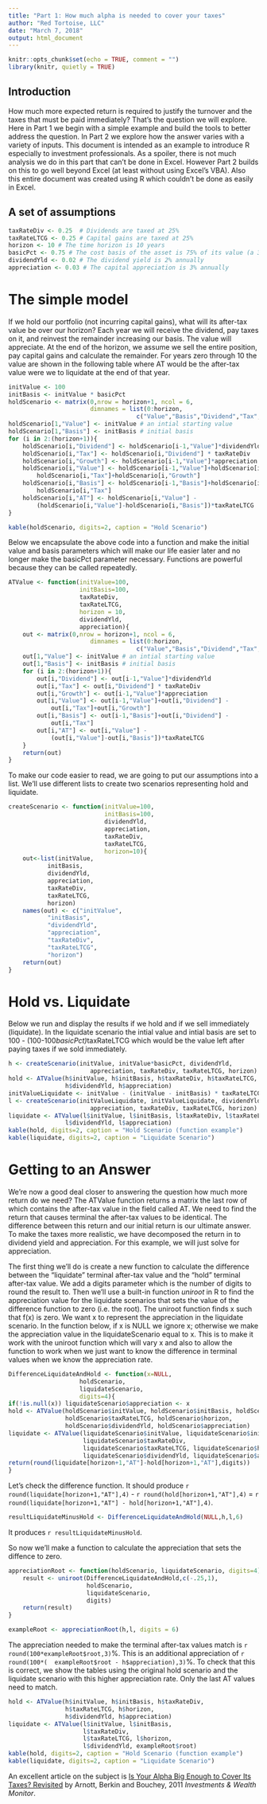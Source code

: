 ---
title: "Part 1: How much alpha is needed to cover your taxes"
author: "Red Tortoise, LLC"
date: "March 7, 2018"
output: html_document
---

```{r setup, include=FALSE}
knitr::opts_chunk$set(echo = TRUE, comment = "")
library(knitr, quietly = TRUE)
```

## Introduction

How much more expected return is required to justify the turnover and the taxes that must be paid immediately?  That's the question we will explore.  Here in Part 1 we begin with a simple example and build the tools to better address the question. In Part 2 we explore how the answer varies with a variety of inputs. This document is intended as an example to introduce R especially to investment professionals.  As a spoiler, there is not much analysis we do in this part that can't be done in Excel.  However Part 2 builds on this to go well beyond Excel (at least without using Excel's VBA). Also this entire document was created using R which couldn't be done as easily in Excel.    

## A set of assumptions
```{r initial_assumptions, comment = "* "}
taxRateDiv <- 0.25  # Dividends are taxed at 25%
taxRateLTCG <- 0.25 # Capital gains are taxed at 25%
horizon <- 10 # The time horizon is 10 years
basicPct <- 0.75 # The cost basis of the asset is 75% of its value (a 33% unrealized gain)
dividendYld <- 0.02 # The dividend yield is 2% annually
appreciation <- 0.03 # The capital appreciation is 3% annually
```

# The simple model
If we hold our portfolio (not incurring capital gains), what will its after-tax value be over our horizon?  Each year we will receive the dividend, pay taxes on it, and reinvest the remainder increasing our basis.  The value will appreciate.  At the end of the horizon, we assume we sell the entire position, pay capital gains and calculate the remainder. For years zero through 10 the value are shown in the following table where AT would be the after-tax value were we to liquidate at the end of that year.   
```{r hold}
initValue <- 100
initBasis <- initValue * basicPct
holdScenario <- matrix(0,nrow = horizon+1, ncol = 6,
                       dimnames = list(0:horizon,
                                    c("Value","Basis","Dividend","Tax","Growth","AT")))
holdScenario[1,"Value"] <- initValue # an intial starting value
holdScenario[1,"Basis"] <- initBasis # initial basis
for (i in 2:(horizon+1)){
    holdScenario[i,"Dividend"] <- holdScenario[i-1,"Value"]*dividendYld
    holdScenario[i,"Tax"] <- holdScenario[i,"Dividend"] * taxRateDiv
    holdScenario[i,"Growth"] <- holdScenario[i-1,"Value"]*appreciation
    holdScenario[i,"Value"] <- holdScenario[i-1,"Value"]+holdScenario[i,"Dividend"] -
        holdScenario[i,"Tax"]+holdScenario[i,"Growth"]
    holdScenario[i,"Basis"] <- holdScenario[i-1,"Basis"]+holdScenario[i,"Dividend"] -
        holdScenario[i,"Tax"]
    holdScenario[i,"AT"] <- holdScenario[i,"Value"] - 
        (holdScenario[i,"Value"]-holdScenario[i,"Basis"])*taxRateLTCG
}

kable(holdScenario, digits=2, caption = "Hold Scenario")
```

Below we encapsulate the above code into a function and make the initial value and basis parameters which will make our life easier later and no longer make the basicPct parameter necessary.  Functions are powerful because they can be called repeatedly.  


```{r}
ATValue <- function(initValue=100,
                    initBasis=100,
                    taxRateDiv, 
                    taxRateLTCG, 
                    horizon = 10, 
                    dividendYld, 
                    appreciation){
    out <- matrix(0,nrow = horizon+1, ncol = 6,
                       dimnames = list(0:horizon,
                                    c("Value","Basis","Dividend","Tax","Growth","AT")))
    out[1,"Value"] <- initValue # an intial starting value
    out[1,"Basis"] <- initBasis # initial basis
    for (i in 2:(horizon+1)){
        out[i,"Dividend"] <- out[i-1,"Value"]*dividendYld
        out[i,"Tax"] <- out[i,"Dividend"] * taxRateDiv
        out[i,"Growth"] <- out[i-1,"Value"]*appreciation
        out[i,"Value"] <- out[i-1,"Value"]+out[i,"Dividend"] -
            out[i,"Tax"]+out[i,"Growth"]
        out[i,"Basis"] <- out[i-1,"Basis"]+out[i,"Dividend"] -
            out[i,"Tax"]
        out[i,"AT"] <- out[i,"Value"] - 
            (out[i,"Value"]-out[i,"Basis"])*taxRateLTCG
    }
    return(out)
}
```

To make our code easier to read, we are going to put our assumptions into a list.  We'll use different lists to create two scenarios representing hold and liquidate.
```{r}
createScenario <- function(initValue=100, 
                           initBasis=100, 
                           dividendYld, 
                           appreciation, 
                           taxRateDiv, 
                           taxRateLTCG,
                           horizon=10){
    out<-list(initValue, 
           initBasis, 
           dividendYld, 
           appreciation, 
           taxRateDiv, 
           taxRateLTCG,
           horizon)
    names(out) <- c("initValue", 
           "initBasis", 
           "dividendYld", 
           "appreciation", 
           "taxRateDiv", 
           "taxRateLTCG",
           "horizon")
    return(out)
}
```

# Hold vs. Liquidate    
Below we run and display the results if we hold and if we sell immediately (liquidate). In the liquidate scenario the intial value and intial basis are set to 100 - (100-100*basicPct)*taxRateLTCG which would be the value left after paying taxes if we sold immediately. 

```{r function_examples}
h <- createScenario(initValue, initValue*basicPct, dividendYld, 
                       appreciation, taxRateDiv, taxRateLTCG, horizon)
hold <- ATValue(h$initValue, h$initBasis, h$taxRateDiv, h$taxRateLTCG, h$horizon, 
                h$dividendYld, h$appreciation)
initValueLiquidate <- initValue - (initValue - initBasis) * taxRateLTCG
l <- createScenario(initValueLiquidate, initValueLiquidate, dividendYld, 
                       appreciation, taxRateDiv, taxRateLTCG, horizon)
liquidate <- ATValue(l$initValue, l$initBasis, l$taxRateDiv, l$taxRateLTCG, l$horizon, 
                l$dividendYld, l$appreciation)
kable(hold, digits=2, caption = "Hold Scenario (function example")
kable(liquidate, digits=2, caption = "Liquidate Scenario")
```

# Getting to an Answer
We're now a good deal closer to answering the question how much more return do we need?  The ATValue function returns a matrix the last row of which contains the after-tax value in the field called AT.  We need to find the return that causes terminal the after-tax values to be identical.  The difference between this return and our initial return is our ultimate answer.  To make the taxes more realistic, we have decomposed the return in to dividend yield and appreciation.  For this example, we will just solve for appreciation.  

The first thing we'll do is create a new function to calculate the difference between the "liquidate" terminal after-tax value and the "hold" terminal after-tax value. We add a digits parameter which is the number of digits to round the result to. Then we'll use a built-in function *uniroot* in R to find the appreciation value for the liquidate scenarios that sets the value of the difference function to zero (i.e. the root).  The uniroot function finds x such that f(x) is zero.  We want x to represent the appreciation in the liquidate scenario.  In the function below, if x is NULL we ignore x; otherwise we make the appreciation value in the liquidateScenario equal to x.  This is to make it work with the uniroot function which will vary x and also to allow the function to work when we just want to know the difference in terminal values when we know the appreciation rate.

```{r}
DifferenceLiquidateAndHold <- function(x=NULL,
                    holdScenario,
                    liquidateScenario,
                    digits=4){
if(!is.null(x)) liquidateScenario$appreciation <- x
hold <- ATValue(holdScenario$initValue, holdScenario$initBasis, holdScenario$taxRateDiv, 
                holdScenario$taxRateLTCG, holdScenario$horizon, 
                holdScenario$dividendYld, holdScenario$appreciation)
liquidate <- ATValue(liquidateScenario$initValue, liquidateScenario$initBasis, 
                     liquidateScenario$taxRateDiv, 
                     liquidateScenario$taxRateLTCG, liquidateScenario$horizon, 
                     liquidateScenario$dividendYld, liquidateScenario$appreciation)
return(round(liquidate[horizon+1,"AT"]-hold[horizon+1,"AT"],digits))
}
```

Let's check the difference function.  It should produce `r round(liquidate[horizon+1,"AT"],4)` - `r round(hold[horizon+1,"AT"],4)` = `r round(liquidate[horizon+1,"AT"] - hold[horizon+1,"AT"],4)`.  

```{r}
resultLiquidateMinusHold <- DifferenceLiquidateAndHold(NULL,h,l,6)
```
It produces `r resultLiquidateMinusHold`.

So now we'll make a function to calculate the appreciation that sets the diffence to zero.

```{r}
appreciationRoot <- function(holdScenario, liquidateScenario, digits=4){
    result <- uniroot(DifferenceLiquidateAndHold,c(-.25,1),
                      holdScenario,
                      liquidateScenario,
                      digits)
    return(result)
}

exampleRoot <- appreciationRoot(h,l, digits = 6)
```

The appreciation needed to make the terminal after-tax values match is `r round(100*exampleRoot$root,3)`%.  This is an additional appreciation of `r round(100*( 
exampleRoot$root - h$appreciation),3)`%. To check that this is correct, we show the tables using the original hold scenario and the liquidate scenario with this higher appreciation rate.  Only the last AT values need to match.

```{r}
hold <- ATValue(h$initValue, h$initBasis, h$taxRateDiv, 
                h$taxRateLTCG, h$horizon, 
                h$dividendYld, h$appreciation)
liquidate <- ATValue(l$initValue, l$initBasis, 
                     l$taxRateDiv, 
                     l$taxRateLTCG, l$horizon, 
                     l$dividendYld, exampleRoot$root)
kable(hold, digits=2, caption = "Hold Scenario (function example")
kable(liquidate, digits=2, caption = "Liquidate Scenario")
```

An excellent article on the subject is [Is Your Alpha Big Enough to Cover Its Taxes? Revisited](https://customcore.parametricportfolio.com/File/Download?filename=Is%20Your%20Alpha%20Big%20Enough%20To%20Cover%20Its%20Taxes%20Revisited.pdf) by Arnott, Berkin and Bouchey, 2011 _Investments & Wealth Monitor_. 

